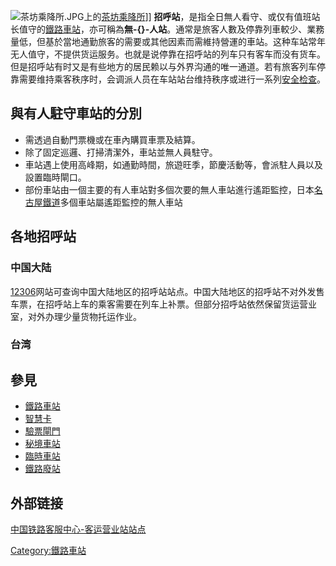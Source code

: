 {{Globalize|area=中国大陆|time=2021-01-24T05:18:35+00:00}}
{{Expand |time=2009-01-08T09:03:29+00:00 }}
{{noteTA
|G1=Transport
|T=zh-hans:乘降所; zh-tw:招呼站; zh-hk:無人站;
|1=zh-hans:乘降所; zh-tw:招呼站; zh-hk:無人站
}}
{{About|[[鐵路車站|鐵路車站]]的一種形式|[[公共汽車|公共汽車]]運輸的招呼站|巴士站|[[岩佐美咲|岩佐美咲]]单曲|無人車站 (岩佐美咲單曲)}}
[[File:茶坊乘降所.JPG|thumb]]上的[[茶坊乘降所|茶坊乘降所]]]]
'''招呼站'''，是指全日無人看守、或仅有值班站长值守的[[鐵路車站|鐵路車站]]，亦可稱為'''無-{}-人站'''。通常是旅客人數及停靠列車較少、業務量低，但基於當地通勤旅客的需要或其他因素而需維持營運的車站。这种车站常年无人值守，不提供货运服务。也就是说停靠在招呼站的列车只有客车而没有货车。但是招呼站有时又是有些地方的居民赖以与外界沟通的唯一通道。若有旅客列车停靠需要维持乘客秩序时，会调派人员在车站站台维持秩序或进行一系列[[安全檢查|安全检查]]。

==與有人駐守車站的分別==
*需透過自動門票機或在車內購買車票及結算。
*除了固定巡邏、打掃清潔外，車站並無人員駐守。
*車站遇上使用高峰期，如通勤時間，旅遊旺季，節慶活動等，會派駐人員以及設置臨時閘口。
*部份車站由一個主要的有人車站對多個次要的無人車站進行遙距監控，日本[[名古屋鐵道|名古屋鐵道]]多個車站屬遙距監控的無人車站

==各地招呼站==
===中国大陆===
[[12306|12306]]网站可查询中国大陆地区的招呼站站点。中国大陆地区的招呼站不对外发售车票，在招呼站上车的乘客需要在列车上补票。但部分招呼站依然保留货运营业室，对外办理少量货物托运作业。

===台湾===
{{see also|招呼站 (台鐵)}}

== 參見 ==
* [[鐵路車站|鐵路車站]]
* [[智慧卡|智慧卡]]
* [[驗票閘門|驗票閘門]]
* [[秘境車站|秘境車站]]
* [[臨時車站|臨時車站]]
*[[铁路废站|鐵路廢站]]

==外部链接==
[http://www.12306.cn/mormhweb/kyyyz/ 中国铁路客服中心-客运营业站站点] {{Wayback|url=http://www.12306.cn/mormhweb/kyyyz/ |date=20160824193818 }}

{{鐵路車站小作品}}
{{鐵路}}

{{Portal bar|交通|鐵路}}

[[Category:鐵路車站|Category:鐵路車站]]